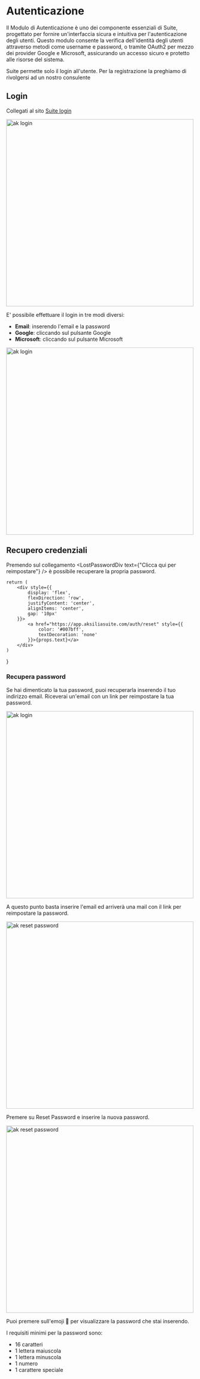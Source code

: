# Autenticazione

Il Modulo di Autenticazione è uno dei componente essenziali di Suite, progettato per fornire un'interfaccia sicura e intuitiva per l'autenticazione degli utenti. Questo modulo consente la verifica dell'identità degli utenti attraverso metodi come username e password, o tramite OAuth2 per mezzo dei provider Google e Microsoft, assicurando un accesso sicuro e protetto alle risorse del sistema.

<Warning>Suite permette solo il login all'utente. Per la registrazione la preghiamo di rivolgersi ad un nostro consulente</Warning>

## Login

Collegati al sito [Suite login](https://app.aksiliasuite.com/auth/signin)

<Image src="/assets/ak_login.png" alt="ak login" height="500" />

E' possibile effettuare il login in tre modi diversi:

- **Email**: inserendo l'email e la password
- **Google**: cliccando sul pulsante Google
- **Microsoft**: cliccando sul pulsante Microsoft

<Image src="/assets/ak_login_google.png" alt="ak login" height="500" />

## Recupero credenziali

Premendo sul collegamento <LostPasswordDiv text={"Clicca qui per reimpostare"} /> è possibile recuperare la propria password.

    return (
        <div style={{
            display: 'flex',
            flexDirection: 'row',
            justifyContent: 'center',
            alignItems: 'center',
            gap: '10px'
        }}>
            <a href="https://app.aksiliasuite.com/auth/reset" style={{
                color: '#007bff',
                textDecoration: 'none'
            }}>{props.text}</a>
        </div>
    )
}

### Recupera password

Se hai dimenticato la tua password, puoi recuperarla inserendo il tuo indirizzo email. Riceverai un'email con un link per reimpostare la tua password.

<Image src="/assets/ak_reset_password.png" alt="ak login" height="500" />

A questo punto basta inserire l'email ed arriverà una mail con il link per reimpostare la password.

<Image src="/assets/ak_mail_reset_password.png" alt="ak reset password" height="500" />

Premere su Reset Password e inserire la nuova password.

<Image src="/assets/ak_reset.png" alt="ak reset password" height="500" />

Puoi premere sull'emoji 🫣 per visualizzare la password che stai inserendo.

I requisiti minimi per la password sono:
- 16 caratteri
- 1 lettera maiuscola
- 1 lettera minuscola
- 1 numero
- 1 carattere speciale
